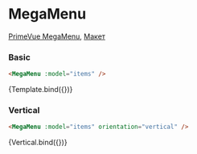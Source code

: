

<Meta title="Prime/Menu/MegaMenu" />

# MegaMenu

[PrimeVue MegaMenu](https://primevue.org/megamenu), [Макет](<https://www.figma.com/design/4TYeki0MDLhfPGJstbIicf/UI-kit-PrimeFace--DS-?node-id=888-12926&t=pouTtKZoDCznSsjq-11>)

### Basic

```html dark
<MegaMenu :model="items" />
```

<Story name="Basic">{Template.bind({})}</Story>


### Vertical

```html dark
<MegaMenu :model="items" orientation="vertical" />
```

<Story name="Vertical">{Vertical.bind({})}</Story>